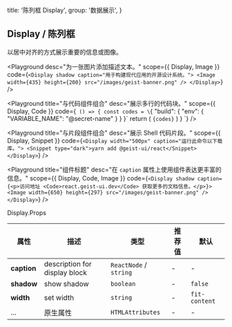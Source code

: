 
  title: '陈列框 Display',
  group: '数据展示',
}

## Display / 陈列框

以居中对齐的方式展示重要的信息或图像。

<Playground
  desc="为一张图片添加描述文本。"
  scope={{ Display, Image }}
  code={`
<Display shadow caption="用于构建现代应用的开源设计系统。">
  <Image width={435} height={200} src="/images/geist-banner.png" />
</Display>
`}
/>

<Playground
  title="与代码组件组合"
  desc="展示多行的代码块。"
  scope={{ Display, Code }}
  code={`
() => {
  const codes = \`{
  "build": {
    "env": {
      "VARIABLE_NAME": "@secret-name"
    }
  }
}\`
  return (
    <Display width="500px" caption="为应用程序的构建定义环境变量。">
      <Code block>{codes}</Code>
    </Display>
  )
}
`}
/>

<Playground
  title="与片段组件组合"
  desc="展示 Shell 代码片段。"
  scope={{ Display, Snippet }}
  code={`
<Display width="500px" caption="运行此命令以下载库。">
  <Snippet type="dark">yarn add @geist-ui/react</Snippet>
</Display>
`}
/>

<Playground
  title="组件标题"
  desc="在 `caption` 属性上使用组件表达更丰富的信息。"
  scope={{ Display, Code, Image }}
  code={`
<Display shadow caption={<p>访问地址 <Code>react.geist-ui.dev</Code> 获取更多的文档信息。</p>}>
  <Image width={650} height={297} src="/images/geist-banner.png" />
</Display>
`}
/>

<Attributes edit="/pages/zh-cn/components/display.mdx">
<Attributes.Title>Display.Props</Attributes.Title>

| 属性        | 描述                          | 类型                   | 推荐值 | 默认          |
| ----------- | ----------------------------- | ---------------------- | ------ | ------------- |
| **caption** | description for display block | `ReactNode` / `string` | -      | -             |
| **shadow**  | show shadow                   | `boolean`              | -      | `false`       |
| **width**   | set width                     | `string`               | -      | `fit-content` |
| ...         | 原生属性                      | `HTMLAttributes`       | -      | -             |

</Attributes>

